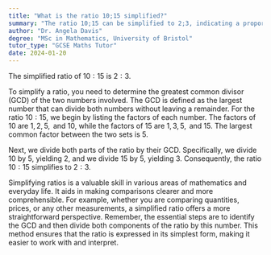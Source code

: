 ```yaml
---
title: "What is the ratio 10;15 simplified?"
summary: "The ratio 10;15 can be simplified to 2;3, indicating a proportional relationship where for every 2 parts of one quantity, there are 3 parts of another."
author: "Dr. Angela Davis"
degree: "MSc in Mathematics, University of Bristol"
tutor_type: "GCSE Maths Tutor"
date: 2024-01-20
---
```


The simplified ratio of $10:15$ is $2:3$.

To simplify a ratio, you need to determine the greatest common divisor (GCD) of the two numbers involved. The GCD is defined as the largest number that can divide both numbers without leaving a remainder. For the ratio $10:15$, we begin by listing the factors of each number. The factors of $10$ are $1, 2, 5, \text{ and } 10$, while the factors of $15$ are $1, 3, 5, \text{ and } 15$. The largest common factor between the two sets is $5$.

Next, we divide both parts of the ratio by their GCD. Specifically, we divide $10$ by $5$, yielding $2$, and we divide $15$ by $5$, yielding $3$. Consequently, the ratio $10:15$ simplifies to $2:3$.

Simplifying ratios is a valuable skill in various areas of mathematics and everyday life. It aids in making comparisons clearer and more comprehensible. For example, whether you are comparing quantities, prices, or any other measurements, a simplified ratio offers a more straightforward perspective. Remember, the essential steps are to identify the GCD and then divide both components of the ratio by this number. This method ensures that the ratio is expressed in its simplest form, making it easier to work with and interpret.
    